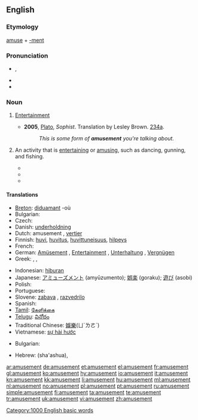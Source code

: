 ==English==

===Etymology===
[[amuse]] + [[-ment]]

===Pronunciation===
* {{IPA|/əˈmjuzmənt/}}, {{SAMPA|/@"mjuzm@nt/}}
* {{audio|en-us-amusement.ogg|Audio (US)}}
* {{hyphenation|a|muse|ment}}

===Noun===
{{en-noun|s|-}}

# {{uncountable}} [[entertainment|Entertainment]]
#* '''2005''', [[w:Plato|Plato]], ''Sophist''.  Translation by Lesley Brown. [[w:Stephanus pagination|234a]].
#*: ''This is some form of '''amusement''' you're talking about.''
# {{countable}} An activity that is [[entertaining]] or [[amuse|amusing]], such as dancing, gunning, and fishing.
#* {{quote-book|passage="What a charming '''amusement''' for young people this is, Mr. Darcy! There is nothing like dancing after all. I consider it as one of the first refinements of polished society."|title=[[S:Pride and Prejudice/Chapter 6|Pride and Prejudice]]|author=Jane Austen|year=1813}}
#* {{quote-book|passage=His chief '''amusements''' were gunning and fishing, or sauntering along the beach and through the myrtles, in quest of shells or entomological specimens--his collection of the latter might have been envied by a Swammerdamm.|year=1843|title=[[S:The Gold-Bug|The Gold-Bug]]|author=Edgar Allan Poe}}
#* {{quote-book|passage=The Cat was sour-tempered and grumpy, at first, but before they had journeyed far, the crystal creature had discovered a fine '''amusement'''. The long tails of the monkeys were constantly sticking through the bars of their cage, and when they did, the Glass Cat would slyly seize the tails in her paws and pull them.|year=1919|title=[[S:The Magic of Oz/Chapter 20|The Magic of Oz]]|author=L. Frank Baum}}

====Translations====
{{trans-top|entertainment}}
* [[Breton]]: [[diduamant]] {{m}} -où
* Bulgarian: {{t+|bg|забавление|n}}
* Czech: {{t-|cs|zábava|f}}
* Danish: [[underholdning]] {{c}}
* Dutch: amusement {{n}}, [[vertier]] {{n}}
* Finnish: [[huvi]], [[huvitus]], [[huvittuneisuus]], [[hilpeys]]
* French: {{t+|fr|amusement|m}}
* German: [[Amüsement]] {{n}} {{qualifier|obsolete}}, [[Entertainment]] {{n}} {{qualifier|colloquial}}, [[Unterhaltung]] {{f}}, [[Vergnügen]] {{n}}
* Greek: {{t+|el|διασκέδαση|f|tr=diaskédasi}}, {{t|el|ψυχαγωγία|f|tr=psychagogía}}, {{t|el|αναψυχή|f|tr=anapsychí}}
{{trans-mid}}
* Indonesian: [[hibur]]an
* Japanese: [[アミューズメント]] (amyūzumento); [[娯楽]] (goraku); [[遊び]] (asobi)
* Polish: {{t+|pl|zabawa|f}}
* Portuguese: {{t+|pt|divertimento|m}}
* Slovene: [[zabava]] {{f}}, [[razvedrilo]] {{n}}
* Spanish: {{t-|es|divertimiento|m}}
* [[Tamil]]: [[கேளிக்கை]]
* [[Telugu]]: [[వినోదం]]
* Traditional Chinese: [[娛樂]](ㄩˊㄌㄜˋ)
* Vietnamese: [[sự hài hước]]
{{trans-bottom}}

{{trans-top|an activity that is entertaining or amusing}}
* Bulgarian: {{t+|bg|развлечение}}
{{trans-mid}}
* Hebrew: {{t-|he|שעשוע|m}} (sha'ashua), {{t-|he|כיוף|m}}
{{trans-bottom}}

[[Category:1000 English basic words]]

[[ar:amusement]]
[[de:amusement]]
[[et:amusement]]
[[el:amusement]]
[[fr:amusement]]
[[gl:amusement]]
[[ko:amusement]]
[[hy:amusement]]
[[io:amusement]]
[[it:amusement]]
[[kn:amusement]]
[[kk:amusement]]
[[li:amusement]]
[[hu:amusement]]
[[ml:amusement]]
[[nl:amusement]]
[[no:amusement]]
[[pl:amusement]]
[[pt:amusement]]
[[ru:amusement]]
[[simple:amusement]]
[[fi:amusement]]
[[ta:amusement]]
[[te:amusement]]
[[tr:amusement]]
[[uk:amusement]]
[[vi:amusement]]
[[zh:amusement]]